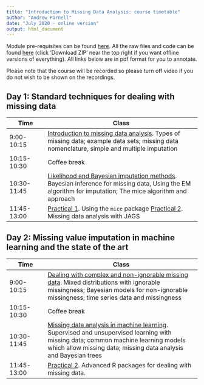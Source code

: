 ```yaml
---
title: "Introduction to Missing Data Analysis: course timetable"
author: "Andrew Parnell"
date: "July 2020 - online version"
output: html_document
---
```


Module pre-requisites can be found [here](https://andrewcparnell.github.io/mda_course/prerequisites.html). All the raw files and code can be found [here](https://www.github.com/andrewcparnell/mda_course) (click 'Download ZIP' near the top right if you want offline versions of everything). All links below are in pdf format for you to annotate. 

Please note that the course will be recorded so please turn off video if you do not wish to be shown on the recordings. 

## Day 1: Standard techniques for dealing with missing data

Time  | Class
------------- | ----------------------------------------------------
9:00-10:15 | [Introduction to missing data analysis](https://andrewcparnell.github.io/mda_course/slides/class_1_intro.pdf). Types of missing data; example data sets; missing data nomenclature, simple and multiple imputation 
10:15-10:30 | Coffee break
10:30-11:45 | [Likelihood and Bayesian imputation methods](https://andrewcparnell.github.io/mda_course/slides/class_2_imputation.pdf). Bayesian inference for missing data, Using the EM algorithm for imputation; The mice algorithm and approach
11:45-13:00 | [Practical 1](https://andrewcparnell.github.io/mda_course/practicals/prac_1_mice.R). Using the `mice` package [Practical 2](https://andrewcparnell.github.io/mda_course/practicals/prac_2_jags_mda.R). Missing data analysis with JAGS

## Day 2: Missing value imputation in machine learning and the state of the art

Time  | Class
------------- | ----------------------------------------------------
9:00-10:15 | [Dealing with complex and non-ignorable missing data ](https://andrewcparnell.github.io/mda_course/slides/class_3_nimd.pdf). Mixed distributions with ignorable missingness; Bayesian models for non-ignorable missingness; time series data and missingness
10:15-10:30 | Coffee break
10:30-11:45 | [Missing data analysis in machine learning](https://andrewcparnell.github.io/mda_course/slides/class_2_imputation.pdf). Supervised and unsupervised learning with missing data; common machine learning models which allow missing data; missing data analysis and Bayesian trees
11:45-13:00 | [Practical 2](https://andrewcparnell.github.io/mda_course/practicals/prac_2_R_packs.R). Advanced R packages for dealing with missing data.